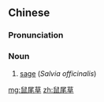 ==Chinese==
{{zh-forms}}

===Pronunciation===
{{zh-pron
|m=shǔwěicǎo
|cat=n
}}

===Noun===
{{zh-noun}}

# [[sage]] (''Salvia officinalis'')

[[mg:鼠尾草]]
[[zh:鼠尾草]]